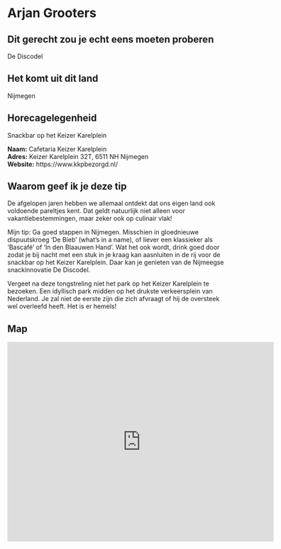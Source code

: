# Arjan Grooters

## Dit gerecht zou je echt eens moeten proberen {-}

De Discodel

## Het komt uit dit land {-}

Nijmegen

## Horecagelegenheid {-}

Snackbar op het Keizer Karelplein

**Naam:** Cafetaria Keizer Karelplein <br>
**Adres:** Keizer Karelplein 32T, 6511 NH Nijmegen <br>
**Website:** https://www.kkpbezorgd.nl/

## Waarom geef ik je deze tip {-}

De afgelopen jaren hebben we allemaal ontdekt dat ons eigen land ook voldoende pareltjes kent. Dat geldt natuurlijk niet alleen voor vakantiebestemmingen, maar zeker ook op culinair vlak!

Mijn tip: Ga goed stappen in Nijmegen. Misschien in gloednieuwe dispuutskroeg 'De Bieb' (what's in a name), of liever een klassieker als 'Bascafé' of 'In den Blaauwen Hand'. Wat het ook wordt, drink goed door zodat je bij nacht met een stuk in je kraag kan aasnluiten in de rij voor de snackbar op het Keizer Karelplein. Daar kan je genieten van de Nijmeegse snackinnovatie De Discodel. 

Vergeet na deze tongstreling niet het park op het Keizer Karelplein te bezoeken.  Een idyllisch park midden op het drukste verkeersplein van Nederland. Je zal niet de eerste zijn die zich afvraagt of hij de oversteek wel overleefd heeft. Het is er hemels!

## Map {-}

<iframe src="https://www.google.com/maps/embed?pb=!1m14!1m8!1m3!1d9859.974009241278!2d5.8588497!3d51.8428144!3m2!1i1024!2i768!4f13.1!3m3!1m2!1s0x0%3A0x51b74591100d0617!2sCafetaria%20Keizer%20Karelplein!5e0!3m2!1sen!2snl!4v1656615667988!5m2!1sen!2snl" width="600" height="450" style="border:0;" allowfullscreen="" loading="lazy" referrerpolicy="no-referrer-when-downgrade"></iframe>

